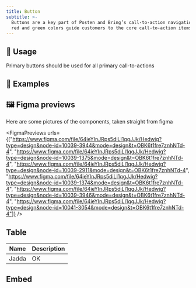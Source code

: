 ```yaml
---
title: Button
subtitle: >-
  Buttons are a key part of Posten and Bring’s call-to-action navigation. The
  red and green colors guide customers to the core call-to-action items.
---
```


## 🔧 Usage

Primary buttons should be used for all primary call-to-actions

## 📝 Examples

<Examples componentName="button" showCodeByDefault={false} exampleName="" />

## 🖼️ Figma previews

Here are some pictures of the components, taken straight from figma

<FigmaPreviews urls={["https://www.figma.com/file/64ieYInJRps5diLI1qgJJk/Hedwig?type=design&node-id=10039-3944&mode=design&t=OBK6t1fre7znhNTd-4", "https://www.figma.com/file/64ieYInJRps5diLI1qgJJk/Hedwig?type=design&node-id=10039-1375&mode=design&t=OBK6t1fre7znhNTd-4", "https://www.figma.com/file/64ieYInJRps5diLI1qgJJk/Hedwig?type=design&node-id=10039-2911&mode=design&t=OBK6t1fre7znhNTd-4", "https://www.figma.com/file/64ieYInJRps5diLI1qgJJk/Hedwig?type=design&node-id=10039-1374&mode=design&t=OBK6t1fre7znhNTd-4", "https://www.figma.com/file/64ieYInJRps5diLI1qgJJk/Hedwig?type=design&node-id=10039-3946&mode=design&t=OBK6t1fre7znhNTd-4", "https://www.figma.com/file/64ieYInJRps5diLI1qgJJk/Hedwig?type=design&node-id=10041-3054&mode=design&t=OBK6t1fre7znhNTd-4"]} />

## Table

| Name  | Description |
| ----- | ----------- |
| Jadda | OK          |

## Embed

<FigmaEmbed url="https://www.figma.com/file/64ieYInJRps5diLI1qgJJk/Hedwig?type=design&node-id=10039%3A1364&mode=design&t=OBK6t1fre7znhNTd-1" />
